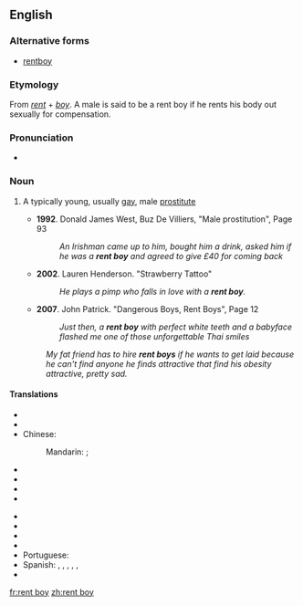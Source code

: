 ==English==

===Alternative forms===
* [[rentboy]]

===Etymology===
From ''[[rent]]'' + ''[[boy]]''. A male is said to be a rent boy if he rents his body out sexually for compensation.

===Pronunciation===
* {{audio|En-us-ncalif-rentboy.ogg|Audio (US, Northern California)}}

===Noun===
{{en-noun|sg=[[rent]] [[boy]]}}

# {{chiefly|British|informal}} A typically young, usually [[gay]], male [[prostitute]]
#* '''1992'''. Donald James West, Buz De Villiers, "Male prostitution", Page 93<!---[http://books.google.com/books?id=JAYeUUoqw20C&pg=PA93&dq=%22rent+boy%22&hl=en&ei=GJabTvnuHMHfiAKXg9mjDQ&sa=X&oi=book_result&ct=result&resnum=3&ved=0CDwQ6AEwAjgK]--->
#*: ''An Irishman came up to him, bought him a drink, asked him if he was a '''rent boy''' and agreed to give £40 for coming back''
#* '''2002'''. Lauren Henderson. "Strawberry Tattoo"<!---[http://books.google.com/books?id=nkIYvqt7jKcC&pg=PT18&dq=%22rent+boy%22&hl=en&ei=GJabTvnuHMHfiAKXg9mjDQ&sa=X&oi=book_result&ct=result&resnum=5&ved=0CEcQ6AEwBDgK]--->
#*: ''He plays a pimp who falls in love with a '''rent boy'''.''
#* '''2007'''. John Patrick. "Dangerous Boys, Rent Boys", Page 12<!---[http://books.google.com/books?id=GX_S4Ol84fYC&pg=PA12&dq=%22rent+boy%22&hl=en&ei=45SbTtOKCsfWiAKo9fjlDQ&sa=X&oi=book_result&ct=result&resnum=10&ved=0CGIQ6AEwCQ]--->
#*: ''Just then, a '''rent boy''' with perfect white teeth and a babyface flashed me one of those unforgettable Thai smiles''
#: ''My fat friend has to hire '''rent boys''' if he wants to get laid because he can't find anyone he finds attractive that find his obesity attractive, pretty sad.''

====Translations====
{{trans-top}}
* {{trreq|ar}}
* {{trreq|hy}}
* Chinese:
*: Mandarin: {{t|zh|男妓|tr=[[nánjì]]|sc=Hani}}; {{t|zh|妓男|tr=[[jìnán]]|sc=Hani}}
* {{trreq|cs}}
* {{trreq|nl}}
* {{trreq|fr}}
* {{trreq|de}}
{{trans-mid}}
* {{trreq|hi}}
* {{trreq|it}}
* {{trreq|ja}}
* {{trreq|ko}}
* Portuguese: {{t|pt|acompanhante de luxo|m|f}}
* Spanish: {{t+|es|taxi boy|m}}, {{t-|es|taxi boys|m|p}}, {{t-|es|putito|m}}, {{t-|es|putitos|m|p}}, {{t-|es|lolito|m}}, {{t-|es|lolitos|m|p}}
* {{trreq|vi}}
{{trans-bottom}}

[[fr:rent boy]]
[[zh:rent boy]]